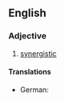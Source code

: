 ==English==

===Adjective===
{{en-adj}}

# [[synergistic]]

====Translations====
{{trans-top|synergistic}}
* German: {{t-|de|synergetisch}}
{{trans-mid}}
{{trans-bottom}}